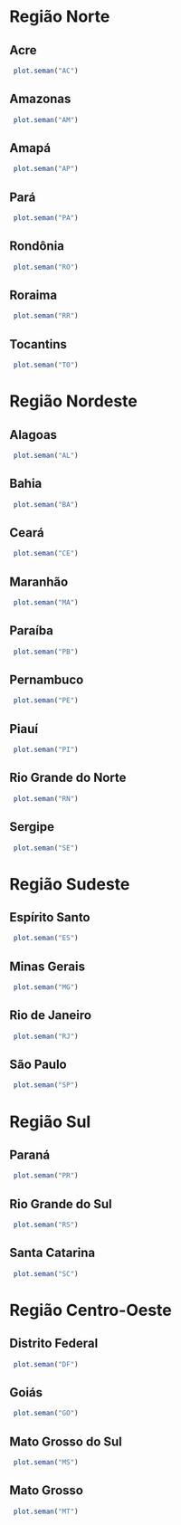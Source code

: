 # Região Norte 
 
## Acre 
 
```r
 plot.seman("AC") 
``` 
 
## Amazonas 
 
```r
 plot.seman("AM") 
``` 
 
## Amapá 
 
```r
 plot.seman("AP") 
``` 
 
## Pará 
 
```r
 plot.seman("PA") 
``` 
 
## Rondônia 
 
```r
 plot.seman("RO") 
``` 
 
## Roraima 
 
```r
 plot.seman("RR") 
``` 
 
## Tocantins 
 
```r
 plot.seman("TO") 
``` 
 
# Região Nordeste 
 
## Alagoas 
 
```r
 plot.seman("AL") 
``` 
 
## Bahia 
 
```r
 plot.seman("BA") 
``` 
 
## Ceará 
 
```r
 plot.seman("CE") 
``` 
 
## Maranhão 
 
```r
 plot.seman("MA") 
``` 
 
## Paraíba 
 
```r
 plot.seman("PB") 
``` 
 
## Pernambuco 
 
```r
 plot.seman("PE") 
``` 
 
## Piauí 
 
```r
 plot.seman("PI") 
``` 
 
## Rio Grande do Norte 
 
```r
 plot.seman("RN") 
``` 
 
## Sergipe 
 
```r
 plot.seman("SE") 
``` 
 
# Região Sudeste 
 
## Espírito Santo 
 
```r
 plot.seman("ES") 
``` 
 
## Minas Gerais 
 
```r
 plot.seman("MG") 
``` 
 
## Rio de Janeiro 
 
```r
 plot.seman("RJ") 
``` 
 
## São Paulo 
 
```r
 plot.seman("SP") 
``` 
 
# Região Sul 
 
## Paraná 
 
```r
 plot.seman("PR") 
``` 
 
## Rio Grande do Sul 
 
```r
 plot.seman("RS") 
``` 
 
## Santa Catarina 
 
```r
 plot.seman("SC") 
``` 
 
# Região Centro-Oeste 
 
## Distrito Federal 
 
```r
 plot.seman("DF") 
``` 
 
## Goiás 
 
```r
 plot.seman("GO") 
``` 
 
## Mato Grosso do Sul 
 
```r
 plot.seman("MS") 
``` 
 
## Mato Grosso 
 
```r
 plot.seman("MT") 
``` 
 
